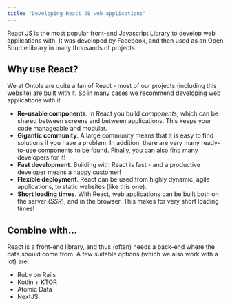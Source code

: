 ```yaml
---
title: "Developing React JS web applications"
---
```


React JS is the most popular front-end Javascript Library to develop web applications with.
It was developed by Facebook, and then used as an Open Source library in many thousands of projects.

## Why use React?

We at Ontola are quite a fan of React - most of our projects (including this website) are built with it.
So in many cases we recommend developing web applications with it.

- **Re-usable components**. In React you build _components_, which can be shared between screens and between applications. This keeps your code manageable and modular.
- **Gigantic community**. A large community means that it is easy to find solutions if you have a problem. In addition, there are very many ready-to-use components to be found. Finally, you can also find many developers for it!
- **Fast development**. Building with React is fast - and a productive developer means a happy customer!
- **Flexible deployment**. React can be used from highly dynamic, agile applications, to static websites (like this one).
- **Short loading times**. With React, web applications can be built both on the server (_SSR_), and in the browser. This makes for very short loading times!

## Combine with...

React is a front-end library, and thus (often) needs a back-end where the data should come from.
A few suitable options (which we also work with a lot) are:

- Ruby on Rails
- Kotlin + KTOR
- Atomic Data
- NextJS
